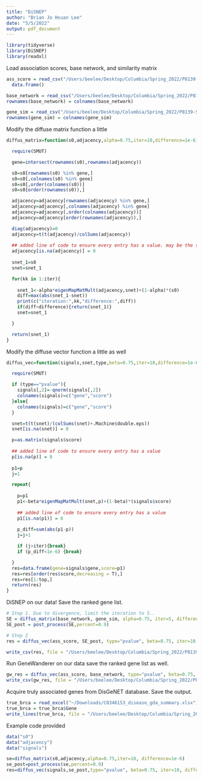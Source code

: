 ```yaml
---
title: "DiSNEP"
author: "Brian Jo Hsuan Lee"
date: "5/5/2022"
output: pdf_document
---
```

```r
library(tidyverse)
library(DiSNEP)
library(readxl)
```

Load association scores, base network, and similarity matrix
```r
ass_score = read_csv("/Users/beelee/Desktop/Columbia/Spring_2022/P8139-Statistical_Genetic_Modeling/Project/association_sig") %>% 
  data.frame()

base_network = read_csv("/Users/beelee/Desktop/Columbia/Spring_2022/P8139-Statistical_Genetic_Modeling/Project/base_network") %>% as.matrix()
rownames(base_network) = colnames(base_network)

gene_sim = read_csv("/Users/beelee/Desktop/Columbia/Spring_2022/P8139-Statistical_Genetic_Modeling/Project/gene_gene_similarity") %>% as.matrix()
rownames(gene_sim) = colnames(gene_sim)
```

Modify the diffuse matrix function a little
```r
diffus_matrix=function(s0,adjacency,alpha=0.75,iter=10,difference=1e-6){

  require(SMUT)

  gene=intersect(rownames(s0),rownames(adjacency))

  s0=s0[rownames(s0) %in% gene,]
  s0=s0[,colnames(s0) %in% gene]
  s0=s0[,order(colnames(s0))]
  s0=s0[order(rownames(s0)),]

  adjacency=adjacency[rownames(adjacency) %in% gene,]
  adjacency=adjacency[,colnames(adjacency) %in% gene]
  adjacency=adjacency[,order(colnames(adjacency))]
  adjacency=adjacency[order(rownames(adjacency)),]

  diag(adjacency)=0
  adjacency=t(t(adjacency)/colSums(adjacency))
  
  ## added line of code to ensure every entry has a value. may be the source of our undesirable output
  adjacency[is.na(adjacency)] = 0
  
  snet_1=s0
  snet=snet_1

  for(kk in 1:iter){
    
    snet_1<-alpha*eigenMapMatMult(adjacency,snet)+(1-alpha)*(s0)
    diff=max(abs(snet_1-snet))
    print(c("iteration:",kk,"difference:",diff))
    if(diff<difference){return(snet_1)}
    snet=snet_1

  }

  return(snet_1)
}
```

Modify the diffuse vector function a little as well
```r
diffus_vec=function(signals,snet,type,beta=0.75,iter=10,difference=1e-6,top=100){

  require(SMUT)

  if (type=="pvalue"){
    signals[,2]=-qnorm(signals[,2])
    colnames(signals)=c("gene","score")
  }else{
    colnames(signals)=c("gene","score")
  }

  snet=t(t(snet)/(colSums(snet)+.Machine$double.eps))
  snet[is.na(snet)] = 0

  p=as.matrix(signals$score)
  
  ## added line of code to ensure every entry has a value 
  p[is.na(p)] = 0
  
  p1=p
  j=1

  repeat{
    
    p=p1
    p1<-beta*eigenMapMatMult(snet,p)+(1-beta)*(signals$score)
    
    ## added line of code to ensure every entry has a value 
    p1[is.na(p1)] = 0
    
    p_diff=sum(abs(p1-p))
    j=j+1

    if (j>iter){break}
    if (p_diff<1e-6) {break}

  }
  res=data.frame(gene=signals$gene,score=p1)
  res=res[order(res$score,decreasing = T),]
  res=res[1:top,]
  return(res)
}
```

DiSNEP on our data! Save the ranked gene list.
```r
# Step 1. Due to divergence, limit the iteration to 5..
SE = diffus_matrix(base_network, gene_sim, alpha=0.75, iter=5, difference=1e-6)
SE_post = post_process(SE,percent=0.9)

# Step 2
res = diffus_vec(ass_score, SE_post, type="pvalue", beta=0.75, iter=10, difference=1e-6, top=500)

write_csv(res, file = "/Users/beelee/Desktop/Columbia/Spring_2022/P8139-Statistical_Genetic_Modeling/Project/DiSNEP_genes")
```

Run GeneWanderer on our data save the ranked gene list as well.
```r
gw_res = diffus_vec(ass_score, base_network, type="pvalue", beta=0.75, iter=10, difference=1e-6, top=500)
write_csv(gw_res, file = "/Users/beelee/Desktop/Columbia/Spring_2022/P8139-Statistical_Genetic_Modeling/Project/GW_genes")
```

Acquire truly associated genes from DisGeNET database. Save the output. 
```r
true_brca = read_excel("~/Downloads/C0346153_disease_gda_summary.xlsx")
true_brca = true_brca$Gene
write_lines(true_brca, file = "/Users/beelee/Desktop/Columbia/Spring_2022/P8139-Statistical_Genetic_Modeling/Project/TRUE_genes")
```

Example code provided
```r
data("s0")
data("adjacency")
data("signals")

se=diffus_matrix(s0,adjacency,alpha=0.75,iter=10, difference=1e-6)
se_post=post_process(se,percent=0.9)
res=diffus_vec(signals,se_post,type="pvalue", beta=0.75, iter=10, difference=1e-6, top=100)
```